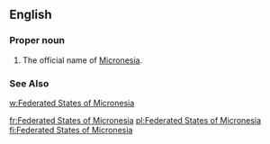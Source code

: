 ==English==

===Proper noun===
{{en-proper noun}}

# The official name of [[Micronesia]].
===See Also===
[[w:Federated States of Micronesia]]

[[fr:Federated States of Micronesia]]
[[pl:Federated States of Micronesia]]
[[fi:Federated States of Micronesia]]
